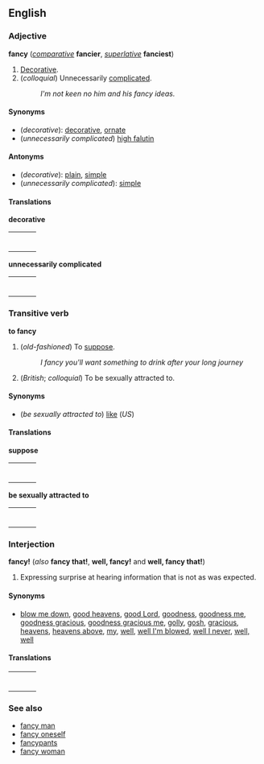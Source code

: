 ==English==
===Adjective===
'''fancy''' (''[[comparative]]'' '''fancier''', ''[[superlative]]'' '''fanciest''')

#[[Decorative]].
#(''colloquial'') Unnecessarily [[complicated]].
#:''I'm not keen no him and his fancy ideas.''

====Synonyms====
*(''decorative''): [[decorative]], [[ornate]]
*(''unnecessarily complicated'') [[high falutin]]

====Antonyms====
*(''decorative''): [[plain]], [[simple]]
*(''unnecessarily complicated''): [[simple]]

====Translations====

'''decorative'''
{| border=0  width=100%
|-
|bgcolor="#FFFFE0" valign=top width=48%|
{|
|}
| width=1% |
|bgcolor="#FFFFE0" valign=top width=48%|
{|
|}
|}

'''unnecessarily complicated'''
{| border=0  width=100%
|-
|bgcolor="#FFFFE0" valign=top width=48%|
{|
|}
| width=1% |
|bgcolor="#FFFFE0" valign=top width=48%|
{|
|}
|}

===Transitive verb===
'''to fancy'''

#(''old-fashioned'') To [[suppose]].
#:''I fancy you'll want something to drink after your long journey''
#(''British''; ''colloquial'') To be sexually attracted to.

====Synonyms====
*(''be sexually attracted to'') [[like]] (''US'')

====Translations====

'''suppose'''
{| border=0  width=100%
|-
|bgcolor="#FFFFE0" valign=top width=48%|
{|
|}
| width=1% |
|bgcolor="#FFFFE0" valign=top width=48%|
{|
|}
|}

'''be sexually attracted to'''
{| border=0  width=100%
|-
|bgcolor="#FFFFE0" valign=top width=48%|
{|
|}
| width=1% |
|bgcolor="#FFFFE0" valign=top width=48%|
{|
|}
|}

===Interjection===
'''fancy!''' (''also'' '''fancy that!''', '''well, fancy!''' and '''well, fancy that!''')

#Expressing surprise at hearing information that is not as was expected.

====Synonyms====
*[[blow me down]], [[good heavens]], [[good Lord]], [[goodness]], [[goodness me]], [[goodness gracious]], [[goodness gracious me]], [[golly]], [[gosh]], [[gracious]], [[heavens]], [[heavens above]], [[my]], [[well]], [[well I'm blowed]], [[well I never]], [[well, well]]

====Translations====

{| border=0  width=100%
|-
|bgcolor="#FFFFE0" valign=top width=48%|
{|
|}
| width=1% |
|bgcolor="#FFFFE0" valign=top width=48%|
{|
|}
|}

===See also===
*[[fancy man]]
*[[fancy oneself]]
*[[fancypants]]
*[[fancy woman]]